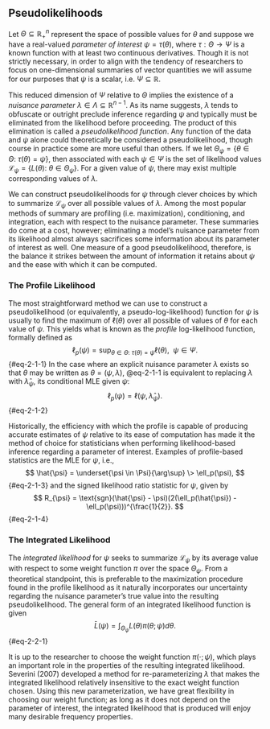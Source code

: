 ## Pseudolikelihoods {#sec-pseudolikelihoods}

Let $\Theta \subseteq \mathbb{R}^n_+$ represent the space of possible values for $\theta$ and suppose we have a real-valued *parameter of interest* $\psi = \tau(\theta)$, where $\tau: \Theta \to \Psi$ is a known function with at least two continuous derivatives. Though it is not strictly necessary, in order to align with the tendency of researchers to focus on one-dimensional summaries of vector quantities we will assume for our purposes that $\psi$ is a scalar, i.e. $\Psi \subseteq \mathbb{R}$.

This reduced dimension of $\Psi$ relative to $\Theta$ implies the existence of a *nuisance parameter* $\lambda \in \Lambda \subseteq \mathbb{R}^{n-1}$. As its name suggests, $\lambda$ tends to obfuscate or outright preclude inference regarding $\psi$ and typically must be eliminated from the likelihood before proceeding. The product of this elimination is called a *pseudolikelihood function*. Any function of the data and $\psi$ alone could theoretically be considered a pseudolikelihood, though  course in practice some are more useful than others. 
If we let $\Theta_{\psi} = \{\theta \in \Theta: \> \tau(\theta) = \psi \},$ then associated with each $\psi \in \Psi$ is the set of likelihood values $\mathcal{L}_{\psi} = \{L(\theta): \> \theta \in \Theta_{\psi}\}.$ For a given value of $\psi$, there may exist multiple corresponding values of $\lambda$.

We can construct pseudolikelihoods for $\psi$ through clever choices by which to summarize $\mathcal{L}_{\psi}$ over all possible values of $\lambda$. Among the most popular methods of summary are profiling (i.e. maximization), conditioning, and integration, each with respect to the nuisance parameter. These summaries do come at a cost, however; eliminating a model's nuisance parameter from its likelihood almost always sacrifices some information about its parameter of interest as well. One measure of a good pseudolikelihood, therefore, is the balance it strikes between the amount of information it retains about $\psi$ and the ease with which it can be computed.

### The Profile Likelihood

The most straightforward method we can use to construct a pseudolikelihood (or equivalently, a pseudo-log-likelihood) function for $\psi$ is usually to find the maximum of $\ell(\theta)$ over all possible of values of $\theta$ for each value of $\psi$. This yields what is known as the *profile* log-likelihood function, formally defined as 
$$
\ell_p(\psi) = \sup_{\theta \in \Theta: \> \tau(\theta) = \psi} \ell(\theta), \> \> \psi \in \Psi.
$${#eq-2-1-1}
In the case where an explicit nuisance parameter $\lambda$ exists so that $\theta$ may be written as $\theta = (\psi, \lambda)$, @eq-2-1-1 is equivalent to replacing $\lambda$ with $\hat{\lambda}_{\psi}$, its conditional MLE given $\psi$:
$$
\ell_p(\psi) = \ell(\psi, \hat{\lambda}_{\psi}).
$${#eq-2-1-2}

Historically, the efficiency with which the profile is capable of producing accurate estimates of $\psi$ relative to its ease of computation has made it the method of choice for statisticians when performing likelihood-based inference regarding a parameter of interest. Examples of profile-based statistics are the MLE for $\psi$, i.e.,
$$
\hat{\psi} = \underset{\psi \in \Psi}{\arg\sup} \> \ell_p(\psi),
$${#eq-2-1-3}
and the signed likelihood ratio statistic for $\psi$, given by
$$
R_{\psi} = \text{sgn}(\hat{\psi} - \psi)(2(\ell_p(\hat{\psi}) - \ell_p(\psi)))^{\frac{1}{2}}.
$${#eq-2-1-4}

### The Integrated Likelihood

The *integrated likelihood* for $\psi$ seeks to summarize $\mathcal{L}_{\psi}$ by its average value with respect to some weight function $\pi$ over the space $\Theta_{\psi}$. From a theoretical standpoint, this is preferable to the maximization procedure found in the profile likelihood as it naturally incorporates our uncertainty regarding the nuisance parameter's true value into the resulting pseudolikelihood. The general form of an integrated likelihood function is given
$$
\bar{L}(\psi) = \int_{\Theta_{\psi}}L(\theta)\pi(\theta; \psi)d\theta.
$${#eq-2-2-1} 

It is up to the researcher to choose the weight function $\pi(\cdot; \psi)$, which plays an important role in the properties of the resulting integrated likelihood. Severini (2007) developed a method for re-parameterizing $\lambda$ that makes the integrated likelihood relatively insensitive to the exact weight function chosen. Using this new parameterization, we have great flexibility in choosing our weight function; as long as it does not depend on the parameter of interest, the integrated likelihood that is produced will enjoy many desirable frequency properties.
